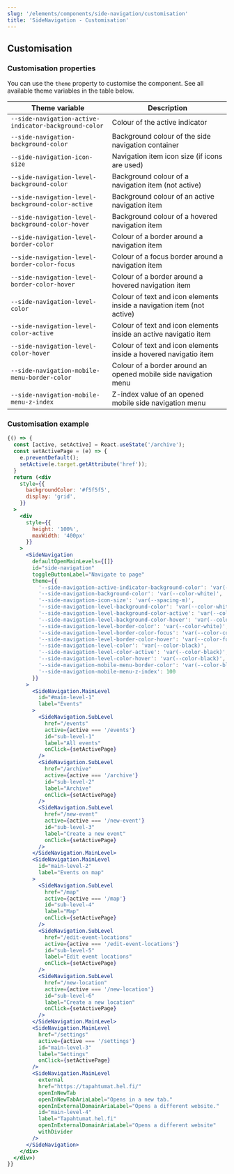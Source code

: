 ```yaml
---
slug: '/elements/components/side-navigation/customisation'
title: 'SideNavigation - Customisation'
---
```



## Customisation

### Customisation properties
You can use the `theme` property to customise the component. See all available theme variables in the table below. 


| Theme variable                                        | Description                                                            |
| ----------------------------------------------------- | ---------------------------------------------------------------------- |
| `--side-navigation-active-indicator-background-color` | Colour of the active indicator                                         |
| `--side-navigation-background-color`                  | Background colour of the side navigation container                     |
| `--side-navigation-icon-size`                         | Navigation item icon size (if icons are used)                          |
| `--side-navigation-level-background-color`            | Background colour of a navigation item (not active)                    |
| `--side-navigation-level-background-color-active`     | Background colour of an active navigation item                         |
| `--side-navigation-level-background-color-hover`      | Background colour of a hovered navigation item                         |
| `--side-navigation-level-border-color`                | Colour of a border around a navigation item                            |
| `--side-navigation-level-border-color-focus`          | Colour of a focus border around a navigation item                      |
| `--side-navigation-level-border-color-hover`          | Colour of a border around a hovered navigation item                    |
| `--side-navigation-level-color`                       | Colour of text and icon elements inside a navigation item (not active) |
| `--side-navigation-level-color-active`                | Colour of text and icon elements inside an active navigatio item       |
| `--side-navigation-level-color-hover`                 | Colour of text and icon elements inside a hovered navigatio item       |
| `--side-navigation-mobile-menu-border-color`          | Colour of a border around an opened mobile side navigation menu        |
| `--side-navigation-mobile-menu-z-index`               | Z-index value of an opened mobile side navigation menu                 |

### Customisation example
<Playground>


```jsx
{() => {
  const [active, setActive] = React.useState('/archive');
  const setActivePage = (e) => {
    e.preventDefault();
    setActive(e.target.getAttribute('href'));
  }
  return (<div
    style={{
      backgroundColor: '#f5f5f5',
      display: 'grid',
    }}
  >
    <div
      style={{
        height: '100%',
        maxWidth: '400px'
      }}
    >
      <SideNavigation
        defaultOpenMainLevels={[]}
        id="side-navigation"
        toggleButtonLabel="Navigate to page"
        theme={{
          '--side-navigation-active-indicator-background-color': 'var(--color-gold)',
          '--side-navigation-background-color': 'var(--color-white)',
          '--side-navigation-icon-size': 'var(--spacing-m)',
          '--side-navigation-level-background-color': 'var(--color-white)',
          '--side-navigation-level-background-color-active': 'var(--color-fog-light)',
          '--side-navigation-level-background-color-hover': 'var(--color-fog-light)',
          '--side-navigation-level-border-color': 'var(--color-white)',
          '--side-navigation-level-border-color-focus': 'var(--color-coat-of-arms)',
          '--side-navigation-level-border-color-hover': 'var(--color-fog-light)',
          '--side-navigation-level-color': 'var(--color-black)',
          '--side-navigation-level-color-active': 'var(--color-black)',
          '--side-navigation-level-color-hover': 'var(--color-black)',
          '--side-navigation-mobile-menu-border-color': 'var(--color-black)',
          '--side-navigation-mobile-menu-z-index': 100
        }}  
      >
        <SideNavigation.MainLevel
          id="#main-level-1"
          label="Events"
        >
          <SideNavigation.SubLevel
            href="/events"
            active={active === '/events'}
            id="sub-level-1"
            label="All events"
            onClick={setActivePage}
          />
          <SideNavigation.SubLevel
            href="/archive"
            active={active === '/archive'}
            id="sub-level-2"
            label="Archive"
            onClick={setActivePage}
          />
          <SideNavigation.SubLevel
            href="/new-event"
            active={active === '/new-event'}
            id="sub-level-3"
            label="Create a new event"
            onClick={setActivePage}
          />
        </SideNavigation.MainLevel>
        <SideNavigation.MainLevel
          id="main-level-2"
          label="Events on map"
        >
          <SideNavigation.SubLevel
            href="/map"
            active={active === '/map'}
            id="sub-level-4"
            label="Map"
            onClick={setActivePage}
          />
          <SideNavigation.SubLevel
            href="/edit-event-locations"
            active={active === '/edit-event-locations'}
            id="sub-level-5"
            label="Edit event locations"
            onClick={setActivePage}
          />
          <SideNavigation.SubLevel
            href="/new-location"
            active={active === '/new-location'}
            id="sub-level-6"
            label="Create a new location"
            onClick={setActivePage}
          />
        </SideNavigation.MainLevel>
        <SideNavigation.MainLevel
          href="/settings"
          active={active === '/settings'}
          id="main-level-3"
          label="Settings"
          onClick={setActivePage}
        />
        <SideNavigation.MainLevel
          external
          href="https://tapahtumat.hel.fi/"
          openInNewTab
          openInNewTabAriaLabel="Opens in a new tab."
          openInExternalDomainAriaLabel="Opens a different website."
          id="main-level-4"
          label="Tapahtumat.hel.fi"
          openInExternalDomainAriaLabel="Opens a different website"
          withDivider
        />
      </SideNavigation>
    </div>
  </div>)
}}
```


</Playground>

